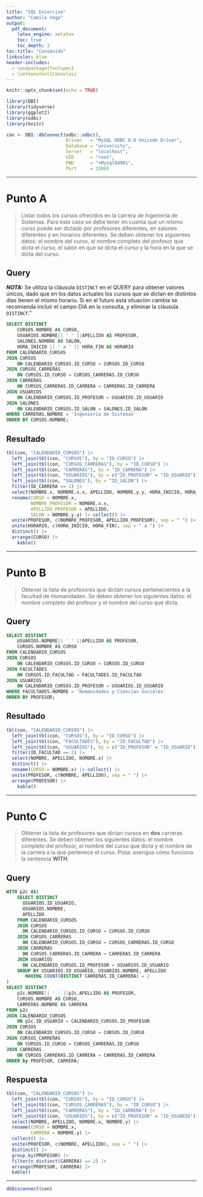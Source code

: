 ```yaml
---
title: "SQL Excercise"
author: "Camilo Vega"
output:
  pdf_document:
    latex_engine: xelatex
    toc: true
    toc_depth: 3
toc-title: "Contenido"
linkcolor: blue
header-includes:
  - \usepackage{fontspec}
  - \setmonofont{Consolas}
---
```


```r
knitr::opts_chunk$set(echo = TRUE)
```

```r
library(DBI)
library(tidyverse)
library(ggplot2)
library(odbc)
library(knitr)

con <- DBI::dbConnect(odbc::odbc(),
                      Driver   = "MySQL ODBC 8.0 Unicode Driver",
                      Database = "university",
                      Server   = "localhost",
                      UID      = "root",
                      PWD      = "+Mysql04981",
                      Port     = 3306)

```

---

# Punto A

> Listar todos los cursos ofrecidos en la carrera de Ingeniería de Sistemas. Para este caso se debe tener en cuenta que un mismo curso puede ser dictado por profesores diferentes, en salones diferentes y en horarios diferentes. Se deben obtener los siguientes datos: el nombre del curso, el nombre completo del profesor que dicta el curso, el salón en que se dicta el curso y la hora en la que se dicta del curso.


## Query

***NOTA:*** Se utiliza la cláusula `DISTINCT` en el QUERY para obtener valores únicos, dado que en los datos actuales los cursos que se dictan en distintos días tienen el mismo horario. Si en el futuro esta situación cambia  se recomienda incluir el campo DIA en la consulta, y eliminar la cláusula `DISTINCT`."

```sql

SELECT DISTINCT
    CURSOS.NOMBRE AS CURSO,
    USUARIOS.NOMBRE|| ' ' ||APELLIDO AS PROFESOR,
    SALONES.NOMBRE AS SALON,
    HORA_INICIO || ' a ' || HORA_FIN AS HORARIO
FROM CALENDARIO_CURSOS
JOIN CURSOS
    ON CALENDARIO_CURSOS.ID_CURSO = CURSOS.ID_CURSO
JOIN CURSOS_CARRERAS
    ON CURSOS.ID_CURSO = CURSOS_CARRERAS.ID_CURSO
JOIN CARRERAS
    ON CURSOS_CARRERAS.ID_CARRERA = CARRERAS.ID_CARRERA
JOIN USUARIOS
    ON CALENDARIO_CURSOS.ID_PROFESOR = USUARIOS.ID_USUARIO
JOIN SALONES
    ON CALENDARIO_CURSOS.ID_SALON = SALONES.ID_SALON
WHERE CARRERAS.NOMBRE = 'Ingeniería de Sistemas'
ORDER BY CURSOS.NOMBRE;

```


## Resultado

```r

tbl(con, "CALENDARIO_CURSOS") |> 
  left_join(tbl(con, "CURSOS"), by = "ID_CURSO") |>
  left_join(tbl(con, "CURSOS_CARRERAS"), by = "ID_CURSO") |> 
  left_join(tbl(con, "CARRERAS"), by = "ID_CARRERA") |> 
  left_join(tbl(con, "USUARIOS"), by = c("ID_PROFESOR" = "ID_USUARIO")) |> 
  left_join(tbl(con, "SALONES"), by = "ID_SALON") |> 
  filter(ID_CARRERA == 1) |> 
  select(NOMBRE.x, NOMBRE.x.x, APELLIDO, NOMBRE.y.y, HORA_INICIO, HORA_FIN) |>
  rename(CURSO = NOMBRE.x, 
         NOMBRE_PROFESOR = NOMBRE.x.x,
         APELLIDO_PROFESOR = APELLIDO,
         SALON = NOMBRE.y.y) |> collect() |> 
  unite(PROFESOR, c(NOMBRE_PROFESOR, APELLIDO_PROFESOR), sep = " ") |> 
  unite(HORARIO, c(HORA_INICIO, HORA_FIN), sep = " a ") |> 
  distinct() |> 
  arrange(CURSO) |> 
    kable()
```

---

# Punto B

> Obtener la lista de profesores que dictan cursos pertenecientes a la facultad de Humanidades. Se deben obtener los siguientes datos: el nombre completo del profesor y el nombre del curso que dicta.

## Query

```sql

SELECT DISTINCT
    USUARIOS.NOMBRE|| ' ' ||APELLIDO AS PROFESOR,
    CURSOS.NOMBRE AS CURSO
FROM CALENDARIO_CURSOS
JOIN CURSOS
    ON CALENDARIO_CURSOS.ID_CURSO = CURSOS.ID_CURSO
JOIN FACULTADES
    ON CURSOS.ID_FACULTAD = FACULTADES.ID_FACULTAD
JOIN USUARIOS
    ON CALENDARIO_CURSOS.ID_PROFESOR = USUARIOS.ID_USUARIO
WHERE FACULTADES.NOMBRE = 'Humanidades y Ciencias Sociales'
ORDER BY PROFESOR;

```

## Resultado

```r

tbl(con, "CALENDARIO_CURSOS") |> 
  left_join(tbl(con, "CURSOS"), by = "ID_CURSO") |>
  left_join(tbl(con, "FACULTADES"), by = "ID_FACULTAD") |> 
  left_join(tbl(con, "USUARIOS"), by = c("ID_PROFESOR" = "ID_USUARIO")) |> 
  filter(ID_FACULTAD == 2) |> 
  select(NOMBRE, APELLIDO, NOMBRE.x) |>
  distinct() |>
  rename(CURSO = NOMBRE.x) |> collect() |> 
  unite(PROFESOR, c(NOMBRE, APELLIDO), sep = " ") |> 
  arrange(PROFESOR) |> 
    kable()
```

---

# Punto C

> Obtener la lista de profesores que dictan cursos en **dos** carreras diferentes. Se deben obtener los siguientes datos: el nombre completo del profesor, el nombre del curso que dicta y el nombre de la carrera a la que pertenece el curso. Pista: averigua cómo funciona la sentencia **WITH**.

## Query

```sql

WITH p2c AS(
    SELECT DISTINCT
      USUARIOS.ID_USUARIO,
      USUARIOS.NOMBRE,
      APELLIDO
    FROM CALENDARIO_CURSOS
    JOIN CURSOS
      ON CALENDARIO_CURSOS.ID_CURSO = CURSOS.ID_CURSO
    JOIN CURSOS_CARRERAS
      ON CALENDARIO_CURSOS.ID_CURSO = CURSOS_CARRERAS.ID_CURSO
    JOIN CARRERAS
      ON CURSOS_CARRERAS.ID_CARRERA = CARRERAS.ID_CARRERA
    JOIN USUARIOS
      ON CALENDARIO_CURSOS.ID_PROFESOR = USUARIOS.ID_USUARIO
    GROUP BY USUARIOS.ID_USUARIO, USUARIOS.NOMBRE, APELLIDO
       HAVING COUNT(DISTINCT CARRERAS.ID_CARRERA) = 2
)
SELECT DISTINCT
    p2c.NOMBRE|| ' ' ||p2c.APELLIDO AS PROFESOR,
    CURSOS.NOMBRE AS CURSO,
    CARRERAS.NOMBRE AS CARRERA
FROM p2c
JOIN CALENDARIO_CURSOS
    ON p2c.ID_USUARIO = CALENDARIO_CURSOS.ID_PROFESOR
JOIN CURSOS
    ON CALENDARIO_CURSOS.ID_CURSO = CURSOS.ID_CURSO
JOIN CURSOS_CARRERAS
    ON CURSOS.ID_CURSO = CURSOS_CARRERAS.ID_CURSO
JOIN CARRERAS
    ON CURSOS_CARRERAS.ID_CARRERA = CARRERAS.ID_CARRERA
ORDER by PROFESOR, CARRERA;

```

## Respuesta
```r

tbl(con, "CALENDARIO_CURSOS") |> 
  left_join(tbl(con, "CURSOS"), by = "ID_CURSO") |>
  left_join(tbl(con, "CURSOS_CARRERAS"), by = "ID_CURSO") |> 
  left_join(tbl(con, "CARRERAS"), by = "ID_CARRERA") |> 
  left_join(tbl(con, "USUARIOS"), by = c("ID_PROFESOR" = "ID_USUARIO")) |>  
  select(NOMBRE, APELLIDO, NOMBRE.x, NOMBRE.y) |>
  rename(CURSO = NOMBRE.x,
         CARRERA = NOMBRE.y) |>  
  collect() |> 
  unite(PROFESOR, c(NOMBRE, APELLIDO), sep = " ") |> 
  distinct() |> 
  group_by(PROFESOR) |> 
  filter(n_distinct(CARRERA) == 2) |> 
  arrange(PROFESOR, CARRERA) |> 
  kable()
```

---

```r
dbDisconnect(con)
```



